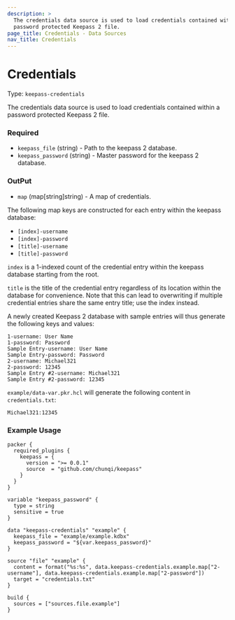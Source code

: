 ```yaml
---
description: >
  The credentials data source is used to load credentials contained within a
  password protected Keepass 2 file.
page_title: Credentials - Data Sources
nav_title: Credentials
---
```


# Credentials

Type: `keepass-credentials`

The credentials data source is used to load credentials contained within a
password protected Keepass 2 file.

### Required

- `keepass_file` (string) - Path to the keepass 2 database.
- `keepass_password` (string) - Master password for the keepass 2 database.

### OutPut

- `map` (map[string]string) - A map of credentials. 

The following map keys are constructed for each entry within the keepass
database:

* `[index]-username`
* `[index]-password`
* `[title]-username`
* `[title]-password`

`index` is a 1-indexed count of the credential entry within the keepass
database starting from the root.

`title` is the title of the credential entry regardless of its location
within the database for convenience. Note that this can lead to overwriting if
multiple credential entries share the same entry title; use the index instead.

A newly created Keepass 2 database with sample entries will thus generate the
following keys and values:

```
1-username: User Name
1-password: Password
Sample Entry-username: User Name
Sample Entry-password: Password
2-username: Michael321
2-password: 12345
Sample Entry #2-username: Michael321
Sample Entry #2-password: 12345
```

`example/data-var.pkr.hcl` will generate the following content in
`credentials.txt`:

```
Michael321:12345
```

### Example Usage

```hcl
packer {
  required_plugins {
    keepass = {
      version = ">= 0.0.1"
      source  = "github.com/chunqi/keepass"
    }
  }
}

variable "keepass_password" {
  type = string
  sensitive = true
}

data "keepass-credentials" "example" {
  keepass_file = "example/example.kdbx"
  keepass_password = "${var.keepass_password}"
}

source "file" "example" {
  content = format("%s:%s", data.keepass-credentials.example.map["2-username"], data.keepass-credentials.example.map["2-password"])
  target = "credentials.txt"
}

build {
  sources = ["sources.file.example"]
}
```
